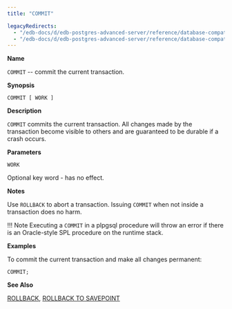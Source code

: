 ```yaml
---
title: "COMMIT"

legacyRedirects:
  - "/edb-docs/d/edb-postgres-advanced-server/reference/database-compatibility-for-oracle-developers-sql-guide/13/commit.html"
  - "/edb-docs/d/edb-postgres-advanced-server/reference/database-compatibility-for-oracle-developers-sql-guide/latest/commit.html"
---
```


<div id="commit" class="registered_link"></div>

**Name**

`COMMIT` -- commit the current transaction.

**Synopsis**

```text
COMMIT [ WORK ]
```

**Description**

`COMMIT` commits the current transaction. All changes made by the transaction become visible to others and are guaranteed to be durable if a crash occurs.

**Parameters**

`WORK`

 Optional key word - has no effect.

**Notes**

Use `ROLLBACK` to abort a transaction. Issuing `COMMIT` when not inside a transaction does no harm.

!!! Note
    Executing a `COMMIT` in a plpgsql procedure will throw an error if there is an Oracle-style SPL procedure on the runtime stack.

**Examples**

To commit the current transaction and make all changes permanent:

```text
COMMIT;
```

**See Also**

[ROLLBACK](68_rollback/#rollback), [ROLLBACK TO SAVEPOINT](69_rollback_to_savepoint/#rollback_to_savepoint)
